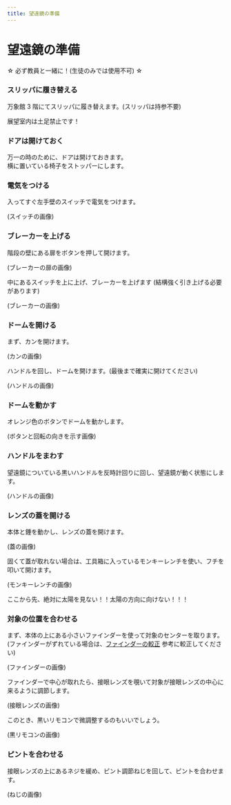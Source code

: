 ```yaml
---
title: 望遠鏡の準備
---
```



# 望遠鏡の準備

☆ 必ず教員と一緒に！(生徒のみでは使用不可) ☆

<Steps>

### スリッパに履き替える

万象館 3 階にてスリッパに履き替えます。(スリッパは持参不要)

<Callout type="warning">
展望室内は土足禁止です！
</Callout>

### ドアは開けておく

万一の時のために、ドアは開けておきます。<br />
横に置いている椅子をストッパーにします。

### 電気をつける

入ってすぐ左手壁のスイッチで電気をつけます。

(スイッチの画像)

### ブレーカーを上げる

階段の壁にある扉をボタンを押して開けます。

(ブレーカーの扉の画像)

中にあるスイッチを上に上げ、ブレーカーを上げます (結構強く引き上げる必要があります)

(ブレーカーの画像)

### ドームを開ける

まず、カンを開けます。

(カンの画像)

ハンドルを回し、ドームを開けます。(最後まで確実に開けてください)

(ハンドルの画像)

### ドームを動かす

オレンジ色のボタンでドームを動かします。

(ボタンと回転の向きを示す画像)

### ハンドルをまわす

望遠鏡についている黒いハンドルを反時計回りに回し、望遠鏡が動く状態にします。

(ハンドルの画像)

### レンズの蓋を開ける

本体と錘を動かし、レンズの蓋を開けます。

(蓋の画像)

固くて蓋が取れない場合は、工具箱に入っているモンキーレンチを使い、フチを叩いて開けます。

(モンキーレンチの画像)

<Callout type="error">
ここから先、絶対に太陽を見ない！！太陽の方向に向けない！！！
</Callout>

### 対象の位置を合わせる

まず、本体の上にある小さいファインダーを使って対象のセンターを取ります。(ファインダーがずれている場合は、[ファインダーの較正](/dome/finder-calibration) 参考に較正してください)

(ファインダーの画像)

ファインダーで中心が取れたら、接眼レンズを覗いて対象が接眼レンズの中心に来るように調節します。

(接眼レンズの画像)

このとき、黒いリモコンで微調整するのもいいでしょう。

(黒リモコンの画像)

### ピントを合わせる

接眼レンズの上にあるネジを緩め、ピント調節ねじを回して、ピントを合わせます。

(ねじの画像)

</Steps>
